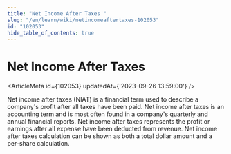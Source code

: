 ```yaml
---
title: "Net Income After Taxes "
slug: "/en/learn/wiki/netincomeaftertaxes-102053"
id: "102053"
hide_table_of_contents: true
---
```



# Net Income After Taxes 

<ArticleMeta id={102053} updatedAt={'2023-09-26 13:59:00'} />
<div className='border-solid border-b border-t-0 my-4 border-[var(--ifm-color-gray-300)]' />

Net income after taxes (NIAT) is a financial term used to describe a company's profit after all taxes have been paid. Net income after taxes is an accounting term and is most often found in a company's quarterly and annual financial reports. Net income after taxes represents the profit or earnings after all expense have been deducted from revenue. Net income after taxes calculation can be shown as both a total dollar amount and a per-share calculation.
